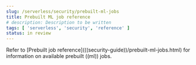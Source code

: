```yaml
---
slug: /serverless/security/prebuilt-ml-jobs
title: Prebuilt ML job reference
# description: Description to be written
tags: [ 'serverless', 'security', 'reference' ]
status: in review
---
```


<DocBadge template="technical preview" />
Refer to [Prebuilt job reference](((security-guide))/prebuilt-ml-jobs.html) for information on available prebuilt ((ml)) jobs.
